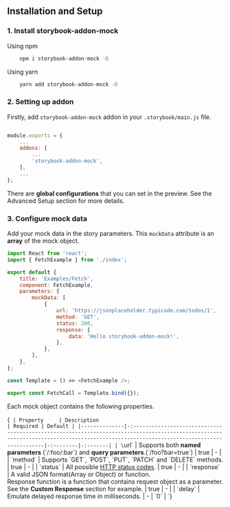 

<Meta title="Docs/Installation" />

<style>
    {`
        .subheading {
            margin-bottom: 1.5rem;
        }
    `}
</style>

<h2 className="subheading">Installation and Setup</h2>

<h3 className="subheading">1. Install storybook-addon-mock</h3>

<div>Using npm</div>

```sh
    npm i storybook-addon-mock -D
```
<div> Using yarn </div>

```sh
    yarn add storybook-addon-mock -D
```

<h3 className="subheading">2. Setting up addon</h3>

Firstly, add `storybook-addon-mock` addon in your `.storybook/main.js` file.

```js

module.exports = {
    ...
    addons: [
        ...
        'storybook-addon-mock',
    ],
    ...
};
```

There are <strong>global configurations</strong> that you can set in the preview.
See the <LinkTo kind="Docs/Advanced Setup" story="page">Advanced Setup</LinkTo> section for more details.

<h3 className="subheading">3. Configure mock data</h3>

Add your mock data in the story parameters. This `mockData` attribute is an <strong>array</strong> of the mock object.

```js
import React from 'react';
import { FetchExample } from './index';

export default {
    title: 'Examples/Fetch',
    component: FetchExample,
    parameters: {
        mockData: [
            {
                url: 'https://jsonplaceholder.typicode.com/todos/1',
                method: 'GET',
                status: 200,
                response: {
                    data: 'Hello storybook-addon-mock!',
                },
            },
        ],
    },
};

const Template = () => <FetchExample />;

export const FetchCall = Template.bind({});

```

Each mock object contains the following properties.

<Markdown>{`
| Property     | Description                                                                                                                                                                           | Required | Default |
|--------------|-:-------------------------------------------------------------------------------------------------------------------------------------------------------------------------------------|-:--------|-:-------|
| \`url\`      | Supports both **named parameters** (\`/:foo/:bar\`) and **query parameters**.(\`/foo?bar=true\`)                                                                                      | true     | -       |
| \`method\`   | Supports \`GET\`, \`POST\`, \`PUT\`, \`PATCH\` and \`DELETE\` methods.                                                                                                                | true     | -       |
| \`status\`   | All possible [HTTP status codes](https://developer.mozilla.org/en-US/docs/Web/HTTP/Status).                                                                                           | true     | -       |
| \`response\` | A valid JSON format(Array or Object) or function. <br/> Response function is a function that contains request object as a parameter. See the **Custom Response** section for example. | true     | -       |
| \`delay\`    | Emulate delayed response time in milliseconds.                                                                                                                                        | -        | \`0\`   |
`}</Markdown>


<br />

<Footer
    title="Advanced setup"
    subtitle="Setup the addon with advanced configuration"
    actionText="Next"
    actionLink="Docs/Advanced setup"
/>
